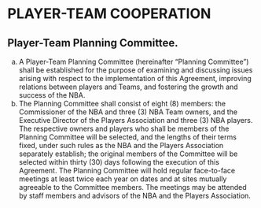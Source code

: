 # PLAYER-TEAM COOPERATION

## Player-Team Planning Committee.

(a) A Player-Team Planning Committee (hereinafter "Planning Committee") shall be established for the purpose of examining and discussing issues arising with respect to the implementation of this Agreement, improving relations between players and Teams, and fostering the growth and success of the NBA.
(b) The Planning Committee shall consist of eight (8) members: the Commissioner of the NBA and three (3) NBA Team owners, and the Executive Director of the Players Association and three (3) NBA players. The respective owners and players who shall be members of the Planning Committee will be selected, and the lengths of their terms fixed, under such rules as the NBA and the Players Association separately establish; the original members of the Committee will be selected within thirty (30) days following the execution of this Agreement. The Planning Committee will hold regular face-to-face meetings at least twice each year on dates and at sites mutually agreeable to the Committee members. The meetings may be attended by staff members and advisors of the NBA and the Players Association.